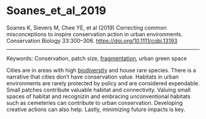 # Soanes_et_al_2019

Soanes K, Sievers M, Chee YE, et al (2019) Correcting common misconceptions to inspire conservation action in urban environments. Conservation Biology 33:300–306. <https://doi.org/10.1111/cobi.13193>

---

Keywords: Conservation, patch size, [fragmentation](../topics/Fragmentation.qmd), urban green space	 

Cities are in areas with high [biodiversity](../topics/Biodiversity.qmd) and house rare species. There is a narrative that cities don't have conservation value. Habitats in urban environments are rarely protected by policy and are considered expendable. Small patches contribute valuable habitat and connectivity. Valuing small spaces of habitat and recognizin and embracing unconventional habitats such as cemeteries can contribute to urban conservation. Developing creative actions can also help. Lastly, minimizing future impacts is key.

